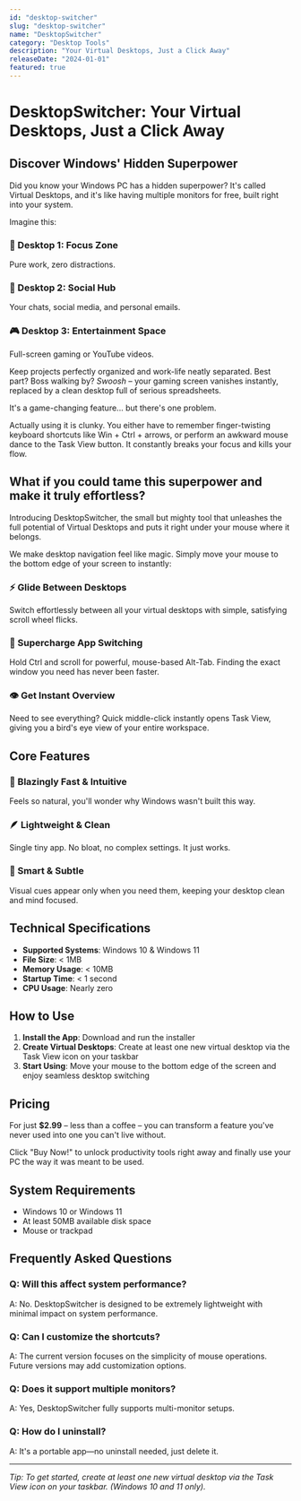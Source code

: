 ```yaml
---
id: "desktop-switcher"
slug: "desktop-switcher"
name: "DesktopSwitcher"
category: "Desktop Tools"
description: "Your Virtual Desktops, Just a Click Away"
releaseDate: "2024-01-01"
featured: true
---
```


# DesktopSwitcher: Your Virtual Desktops, Just a Click Away

## Discover Windows' Hidden Superpower

Did you know your Windows PC has a hidden superpower? It's called Virtual Desktops, and it's like having multiple monitors for free, built right into your system.

Imagine this:

### 🎯 Desktop 1: Focus Zone
Pure work, zero distractions.

### 💬 Desktop 2: Social Hub  
Your chats, social media, and personal emails.

### 🎮 Desktop 3: Entertainment Space
Full-screen gaming or YouTube videos.

Keep projects perfectly organized and work-life neatly separated. Best part? Boss walking by? *Swoosh* – your gaming screen vanishes instantly, replaced by a clean desktop full of serious spreadsheets.

It's a game-changing feature... but there's one problem.

Actually using it is clunky. You either have to remember finger-twisting keyboard shortcuts like Win + Ctrl + arrows, or perform an awkward mouse dance to the Task View button. It constantly breaks your focus and kills your flow.

## What if you could tame this superpower and make it truly effortless?

Introducing DesktopSwitcher, the small but mighty tool that unleashes the full potential of Virtual Desktops and puts it right under your mouse where it belongs.

We make desktop navigation feel like magic. Simply move your mouse to the bottom edge of your screen to instantly:

### ⚡ Glide Between Desktops
Switch effortlessly between all your virtual desktops with simple, satisfying scroll wheel flicks.

### 🚀 Supercharge App Switching
Hold Ctrl and scroll for powerful, mouse-based Alt-Tab. Finding the exact window you need has never been faster.

### 👁️ Get Instant Overview
Need to see everything? Quick middle-click instantly opens Task View, giving you a bird's eye view of your entire workspace.

## Core Features

### 🎯 Blazingly Fast & Intuitive
Feels so natural, you'll wonder why Windows wasn't built this way.

### 🪶 Lightweight & Clean
Single tiny app. No bloat, no complex settings. It just works.

### 🧠 Smart & Subtle
Visual cues appear only when you need them, keeping your desktop clean and mind focused.

## Technical Specifications

- **Supported Systems**: Windows 10 & Windows 11
- **File Size**: < 1MB
- **Memory Usage**: < 10MB
- **Startup Time**: < 1 second
- **CPU Usage**: Nearly zero

## How to Use

1. **Install the App**: Download and run the installer
2. **Create Virtual Desktops**: Create at least one new virtual desktop via the Task View icon on your taskbar
3. **Start Using**: Move your mouse to the bottom edge of the screen and enjoy seamless desktop switching

## Pricing

For just **$2.99** – less than a coffee – you can transform a feature you've never used into one you can't live without.

Click "Buy Now!" to unlock productivity tools right away and finally use your PC the way it was meant to be used.

## System Requirements

- Windows 10 or Windows 11
- At least 50MB available disk space
- Mouse or trackpad

## Frequently Asked Questions

### Q: Will this affect system performance?
A: No. DesktopSwitcher is designed to be extremely lightweight with minimal impact on system performance.

### Q: Can I customize the shortcuts?
A: The current version focuses on the simplicity of mouse operations. Future versions may add customization options.

### Q: Does it support multiple monitors?
A: Yes, DesktopSwitcher fully supports multi-monitor setups.

### Q: How do I uninstall?
A: It's a portable app—no uninstall needed, just delete it.

---

*Tip: To get started, create at least one new virtual desktop via the Task View icon on your taskbar. (Windows 10 and 11 only).*
